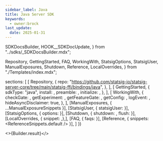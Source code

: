```yaml
---
sidebar_label: Java
title: Java Server SDK
keywords:
  - owner:brock
last_update:
  date: 2025-01-31
---
```


  SDKDocsBuilder,
  HOOK__SDKDocUpdate,
} from "../sdks/_SDKDocsBuilder.mdx";

  Repository,
  GettingStarted,
  FAQ,
  WorkingWith,
  StatsigOptions,
  StatsigUser,
  ManualExposures,
  Shutdown,
  Reference,
  LocalOverrides,
} from "./Templates/index.mdx";



  sections: [
    [
      Repository,
      {
        repo: "https://github.com/statsig-io/statsig-server-core/tree/main/statsig-ffi/bindings/java",
      },
    ],
    [
      GettingStarted,
      {
        sdkType: "java",
        install: <Install />,
        preamble: <Preamble />,
        initialize: <Initialize />,
      },
    ],
    [
      WorkingWith,
      {
        checkGate: <CheckGate />,
        getExperiment: <GetExperiment />,
        getFeatureGate: <GetFeatureGate />,
        getConfig: <GetConfig />,
        logEvent: <LogEvent />,
        hideAsyncDisclaimer: true,
      },
    ],
    [ManualExposures, { ...ManualExposureSnippets }],
    [StatsigUser, { statsigUser: <UserSnippet /> }],
    [StatsigOptions, { options: <Options /> }],
    [Shutdown, { shutdown: <ShutdownSnippet />, flush: <Flush /> }],
    [LocalOverrides, { snippet: <OverridesSnippet />,},],
    [FAQ, { faqs: <MoreFAQs /> }],
    [Reference, { snippets: <ReferenceSnippets.default /> }],
  ]
})


<>{Builder.result}</>

